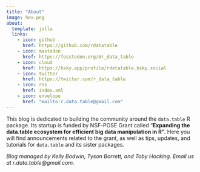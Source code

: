 ```yaml
---
title: "About"
image: hex.png
about:
  template: jolla
  links:
    - icon: github
      href: https://github.com/rdatatable
    - icon: mastodon
      href: https://fosstodon.org/@r_data_table
    - icon: cloud
      href: https://bsky.app/profile/rdatatable.bsky.social
    - icon: twitter
      href: https://twitter.com/r_data_table
    - icon: rss
      href: index.xml
    - icon: envelope
      href: "mailto:r.data.table@gmail.com"
---
```


This blog is dedicated to building the community around the `data.table` R package. Its startup is funded by NSF-POSE Grant called "**Expanding the data.table ecosystem for efficient big data manipulation in R".** Here you will find announcements related to the grant, as well as tips, updates, and tutorials for `data.table` and its sister packages.

*Blog managed by Kelly Bodwin, Tyson Barrett, and Toby Hocking. Email us at r.data.table\@gmail.com.*
